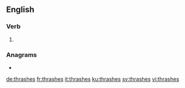 {{also|Thrashes}}

==English==

===Verb===
{{head|en|verb form}}

# {{en-third-person singular of|thrash}}

===Anagrams===
* {{l|en|harshest}}

[[de:thrashes]]
[[fr:thrashes]]
[[it:thrashes]]
[[ku:thrashes]]
[[sv:thrashes]]
[[vi:thrashes]]